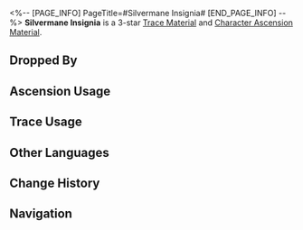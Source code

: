 <%-- [PAGE_INFO]
PageTitle=#Silvermane Insignia#
[END_PAGE_INFO] --%>
{{Item Infobox
|id          = 112002
|image       = Item Silvermane Insignia.png
|type        = Trace Material
|type2       = Character Ascension Material
|invCategory = Upgrade Materials
|rarity      = 3
|effect      = Military rank insignia worn by captains of the Silvermane Guard. Normal material used for enhancement.
|description = Maybe it's a proof of heroics that you can brag about to your family. Maybe it's a lucky charm that protects you from a bullet.
|source1     = [[Everwinter Shadewalker and Incineration Shadewalker at Equilibrium Level 2 or higher]]
|source2     = [[Silvermane Guards and vagrants at Equilibrium Level 2 or higher]]
|source3     = [[Omni-Synthesizer]] &mdash; Material Synthesis
|source4     = [[Simulated Universe enemies]]
|source5     = [[Omni-Synthesizer]] &mdash; Material Exchange
}}
{{Description|''"Times have changed."''}}
'''Silvermane Insignia''' is a 3-star [[Trace Material]] and [[Character Ascension Material]].

==Dropped By==
{{Dropped By}}

==Ascension Usage==
{{Ascension Usage}}

==Trace Usage==
{{Trace Usage}}

==Other Languages==
{{Other Languages
|en   = Silvermane Insignia
|zhs  = 铁卫军徽
|zht  = 鐵衛軍徽
|ja   = シルバーメインの記章
|ko   = 철위대 표식
|es   = Insignia del guardia
|fr   = Insigne de la crinière d'argent
|ru   = Знак отличия Среброгривых Стражей
|th   = Silvermane Insignia
|vi   = Quân Hiệu Thiết Vệ
|de   = Insignien der Silbermähnen-Wache
|id   = Silvermane Guard Insignia
|pt   = Insígnia Crinalva
}}

==Change History==
{{Change History|2.0}}

==Navigation==
{{Upgrade Material Navbox}}